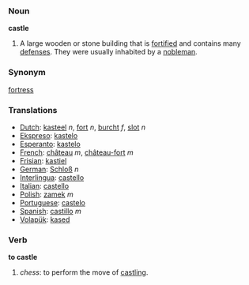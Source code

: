 ===  Noun ===

'''castle'''

#A large wooden or stone building that is [[fortified]] and contains many [[defense]]s.  They were usually inhabited by a [[nobleman]].

=== Synonym ===
[[fortress]]

=== Translations ===
*[[Dutch]]: [[kasteel]] ''n'', [[fort]] ''n'', [[burcht]] ''f'', [[slot]] ''n''
*[[Ekspreso]]: [[kastelo]]
*[[Esperanto]]: [[kastelo]]
*[[French]]: [[château]] ''m'', [[château-fort]] ''m''
*[[Frisian]]: [[kastiel]]
*[[German]]: [[Schloß]] ''n''
*[[Interlingua]]: [[castello]] 
*[[Italian]]: [[castello]] 
*[[Polish]]: [[zamek]] ''m''
*[[Portuguese]]: [[castelo]] 
*[[Spanish]]: [[castillo]] ''m''
*[[Volapük]]: [[kased]]

=== Verb ===

'''to castle'''

#''chess'': to perform the move of [[castling]].